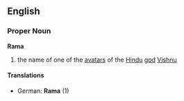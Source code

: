 ==English==
===Proper Noun===
'''Rama'''
# the name of one of the [[avatar]]s of the [[Hindu]] [[god]] [[Vishnu]]
====Translations====
*German: '''Rama''' (1)